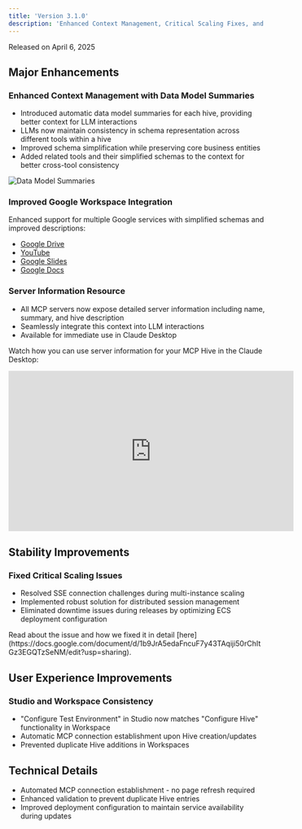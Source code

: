```yaml
---
title: 'Version 3.1.0'
description: 'Enhanced Context Management, Critical Scaling Fixes, and Improved Google Workspace Integration'
---
```


<Note>Released on April 6, 2025</Note>

## Major Enhancements

### Enhanced Context Management with Data Model Summaries
- Introduced automatic data model summaries for each hive, providing better context for LLM interactions
- LLMs now maintain consistency in schema representation across different tools within a hive
- Improved schema simplification while preserving core business entities
- Added related tools and their simplified schemas to the context for better cross-tool consistency

![Data Model Summaries](/images/v3.1.0/data-model-summaries.png)

### Improved Google Workspace Integration
Enhanced support for multiple Google services with simplified schemas and improved descriptions:
- [Google Drive](https://mcp-hive.ti.trilogy.com/hives/a3aeb863-5437-4ff2-86b7-7bf3a65f83a7)
- [YouTube](https://mcp-hive.ti.trilogy.com/hives/60986274-f8f7-4568-a1e3-51395476719d)
- [Google Slides](https://mcp-hive.ti.trilogy.com/hives/0ba1dcaa-63fb-4ea5-8dab-e8eb9a3d2811)
- [Google Docs](https://mcp-hive.ti.trilogy.com/hives/f45c2c5b-553e-4d46-9539-7b661b231067)

### Server Information Resource
- All MCP servers now expose detailed server information including name, summary, and hive description
- Seamlessly integrate this context into LLM interactions
- Available for immediate use in Claude Desktop

Watch how you can use server information for your MCP Hive in the Claude Desktop:

<iframe 
  width="560" 
  height="315" 
  src="https://www.youtube.com/embed/pXFVMTRSviE" 
  title="Server Information Resource" 
  frameborder="0" 
  allow="accelerometer; autoplay; clipboard-write; encrypted-media; gyroscope; picture-in-picture" 
  allowfullscreen>
</iframe>

## Stability Improvements

### Fixed Critical Scaling Issues
- Resolved SSE connection challenges during multi-instance scaling
- Implemented robust solution for distributed session management
- Eliminated downtime issues during releases by optimizing ECS deployment configuration

<Note>
Read about the issue and how we fixed it in detail [here](https://docs.google.com/document/d/1b9JrA5edaFncuF7y43TAqiji50rChItGz3EGQTzSeNM/edit?usp=sharing).
</Note>

## User Experience Improvements

### Studio and Workspace Consistency
- "Configure Test Environment" in Studio now matches "Configure Hive" functionality in Workspace
- Automatic MCP connection establishment upon Hive creation/updates
- Prevented duplicate Hive additions in Workspaces

## Technical Details
- Automated MCP connection establishment - no page refresh required
- Enhanced validation to prevent duplicate Hive entries
- Improved deployment configuration to maintain service availability during updates